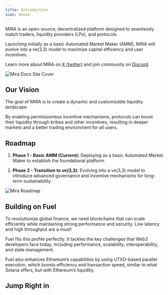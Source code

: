 ```yaml
---
title: Introduction
icon: House
---
```


MIRA is an open-source, decentralized platform designed to seamlessly match traders, liquidity providers (LPs), and protocols.

Launching initially as a basic Automated Market Maker (AMM), MIRA will evolve into a ve(3,3) model to maximize capital efficiency and user incentives.

Learn more about MIRA on [X (twitter)](https://x.com/MiraProtocol) and join community on [Discord](https://discord.gg/6pHdTY6rYq).

  <div className="w-full h-auto overflow-hidden rounded-sm bg-transparent">
    <img
      className="not-prose block w-full h-full object-cover p-0"
      src="/mira_docs_site_cover.png"
      alt="Mira Docs Site Cover"
    />
  </div>

## Our Vision

The goal of MIRA is to create a dynamic and customizable liquidity landscape.

By enabling permissionless incentive mechanisms, protocols can boost their liquidity through bribes and other incentives, resulting in deeper markets and a better trading environment for all users.

## Roadmap
1. **Phase 1 - Basic AMM (Current):** Deploying as a basic Automated Market Maker to establish the foundational platform.

2. **Phase 2 - Transition to ve(3,3):** Evolving into a ve(3,3) model to introduce advanced governance and incentive mechanisms for long-term sustainability.

  <div className="w-full h-auto overflow-hidden rounded-sm bg-transparent">
    <img
      className="not-prose block w-full h-full object-cover p-0"
      src="/mira_roadmap.png"
      alt="Mira Roadmap"
    />
  </div>

## Building on Fuel
To revolutionize global finance, we need blockchains that can scale efficiently while maintaining strong performance and security. Low latency and high throughput are a must!

Fuel fits this profile perfectly. It tackles the key challenges that Web3 developers face today, including performance, scalability, interoperability, and state management.

Fuel also enhances Ethereum’s capabilities by using UTXO-based parallel execution, which boosts efficiency and transaction speed, similar to what Solana offers, but with Ethereum’s liquidity.

## Jump Right in
<Cards>
  <Card title="Developers Guide"
  description="Build with us"
  href="/developer-overview" />
  <Card title="Security Audit"
  description="Learn More"
  href="/security-audit" />
</Cards>
